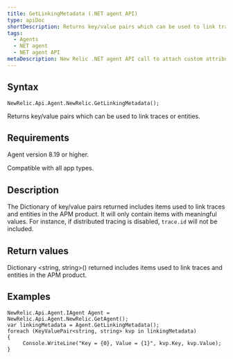 ```yaml
---
title: GetLinkingMetadata (.NET agent API)
type: apiDoc
shortDescription: Returns key/value pairs which can be used to link traces or entities.
tags:
  - Agents
  - NET agent
  - NET agent API
metaDescription: New Relic .NET agent API call to attach custom attributes to your transaction data.
---
```


## Syntax

```
NewRelic.Api.Agent.NewRelic.GetLinkingMetadata();
```

Returns key/value pairs which can be used to link traces or entities.

## Requirements

Agent version 8.19 or higher.

Compatible with all app types.

## Description

The Dictionary of key/value pairs returned includes items used to link traces and entities in the APM product. It will only contain items with meaningful values. For instance, if distributed tracing is disabled, `trace.id` will not be included.

## Return values

Dictionary &lt;string, string>() returned includes items used to link traces and entities in the APM product.

## Examples

```
NewRelic.Api.Agent.IAgent Agent = NewRelic.Api.Agent.NewRelic.GetAgent();
var linkingMetadata = Agent.GetLinkingMetadata();
foreach (KeyValuePair<string, string> kvp in linkingMetadata)
{
     Console.WriteLine("Key = {0}, Value = {1}", kvp.Key, kvp.Value);
}
```
